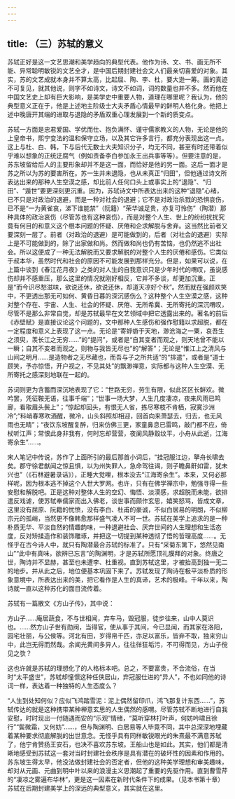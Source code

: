 ```yaml
---
---
---
```

title: （三）苏轼的意义
---



苏轼正好是这一文艺思潮和美学趋向的典型代表。他作为诗、文、书、画无所不能、异常聪明敏锐的文艺全才，是中国后期封建社会文人们最亲切喜爱的对象。其实，苏的文艺成就本身并不算太高，比起屈、陶、李、杜，要大逊一筹。画的真迹不可复见，就其他说，则字不如诗文，诗文不如词，词的数量也并不多。然而他在中国文艺史上却有巨大影响，是美学史中重要人物，道理在哪里呢？我认为，他的典型意义正在于，他是上述地主阶级士大夫矛盾心情最早的鲜明人格化身。他把上述中晚唐开其端的进取与退隐的矛盾双重心理发展到一个新的质变点。

苏轼一方面是忠君爱国、学优而仕、抱负满怀、谨守儒家教义的人物，无论是他的上皇帝书，熙宁变法的温和保守立场，以及其它许多言行，都充分表现出这一点。这上与杜、白、韩，下与后代无数士大夫知识分子，均无不同，甚至有时还带着似乎难以想象的正统迂腐气（例如责备李白参加永王出兵事等等）。但要注意的是，苏东坡留给后人的主要形象却并不是这一面，而恰好是他的另一面。这后一面才是苏之所以为苏的要害所在。苏一生并未退隐，也从未真正“归田”，但他通过诗文所表达出来的那种人生空漠之感，却比前人任何口头上或事实上的“退隐”、“归田”、“遁世”要更深刻更沉重。因为，苏轼诗文中所表达出来的这种“退隐”心绪，已不只是对政治的退避，而是一种对社会的退避；它不是对政治杀戮的恐惧哀伤，已不是“一为黄雀哀，涕下谁能禁”（阮籍）“荣华诚足贵，亦复可怜伤”（陶潜）那种具体的政治哀伤（尽管苏也有这种哀伤），而是对整个人生、世上的纷纷扰扰究竟有何目的和意义这个根本问题的怀疑、厌倦和企求解脱与舍弃。这当然比前者又要深刻一层了。前者（对政治的退避）是可能做到的，后者（对社会的退避）实际上是不可能做到的，除了出家做和尚。然而做和尚也仍有苦恼，也仍然逃不出社会。所以这便成了一种无法解脱而又要求解脱的对整个人生的厌倦和感伤。它类似于叔本华，虽然时代和社会的原因不可能发展到那样充分。但是，如果可以说，在上篇中谈到《春江花月夜》之类的对人生的自我意识只是少年时代的喟叹，虽说感伤却并不感重压，那么这里的情况就刚好相反，它并不多谈，却更加沉重。正是“而今识尽愁滋味，欲说还休，欲说还休，却道天凉好个秋”。然而就在强颜欢笑中，不更透出那无可如何、黄昏日暮的深沉感伤么？这种整个人生空漠之感，这种对整个存在、宇宙、人生、社会的怀疑、厌倦、无所希冀、无所寄托的深沉喟叹，尽管不是那么非常自觉，却是苏轼最早在文艺领域中把它透露出来的。著名的前后《赤壁赋》是直接议论这个问题的，文中那种人生感伤和强作慰籍以求超脱，都在一定程度和意义上表现了这一点。无论是“寄蜉蝣于天地，渺沧海之一粟，哀吾生之须臾，羡长江之无穷……”的“提问”，或者是“自其变者而观之，则天地曾不能以一瞬；自其不变者而观之，则物与我皆无尽也”的“解答”；无论是“惟江上之清风与山间之明月……是造物者之无尽藏也，而吾与子之所共适”的“排遣”，或者是“道士顾笑，予亦惊悟，开户视之，不见其处”的飘渺禅意，实际都与这种人生空漠、无所寄托之感深刻地联在一起的。

苏词则更为含蓄而深沉地表现了它：“世路无穷，劳生有限，似此区区长鲜欢。微吟罢，凭征鞍无语，往事千端”；“世事一场大梦，人生几度凄凉，夜来风雨已鸣廊，看取眉头鬓上”；“惊起却回头，有恨无人省，拣尽寒枝不肯栖，寂寞沙洲冷”;“料峭春寒吹酒醒，微冷，山头斜照却相迎，回首向来萧瑟去，归去，也无风雨也无晴”；“夜饮东坡醒复醉，归来仿佛三更，家童鼻息已雷鸣，敲门都不应，倚杖听江声；常恨此身非我有，何时忘却营营，夜阑风静縠纹平，小舟从此逝，江海寄余生”……。

宋人笔记中传说，苏作了上面所引的最后那首小词后，“挂冠服江边，拏舟长啸去矣。郡守徐君猷闻之惊且惧，以为州失罪人，急命驾往谒，则子瞻鼻鼾如雷，犹未兴也”（《石林避暑录话》），正睡大觉哩，根本没去“江海寄余生”。本来，又何必那样呢，因为根本逃不掉这个人世大罗网。也许，只有在佛学禅宗中，勉强寻得一些安慰和解脱吧。正是这种对整体人生的空幻、悔悟、淡漠感，求超脱而未能，欲排遣反戏谑，使苏轼奉儒家而出入佛老，谈世事而颇作玄思，嬉笑怒骂，皆成文章，这里没有屈原、阮籍的忧愤，没有李白、杜甫的豪诚，不似白居易的明朗，不似柳宗元的孤峭，当然更不像韩愈那样盛气凌人不可一世。苏轼在美学上追求的是一种朴质无华、平淡自然的情趣韵味，一种退避社会、厌弃世间的人生理想和生活态度，反对矫揉造作和装饰雕琢，并把这一切提到某种透彻了悟的哲理高度……。无怪乎在古今诗人中，就只有陶潜最合苏轼的标准了。只有“采菊东篱下，悠然见南山”“此中有真味，欲辨已忘言”的陶渊明，才是苏轼所愿顶礼膜拜的对象。终唐之世，陶诗并不显赫，甚至也未遭李、杜重视。直到苏轼这里，才被抬高到独一无二的地步。并从此之后，地位便基本巩固下来了。苏轼发现了陶诗在极平淡朴质的形象意境中，所表达出来的美，把它看作是人生的真谛，艺术的极峰。千年以来，陶诗就一直以这种苏化的面目流传着。

苏轼有一篇散文《方山子传》，其中说：

方山子……庵居蔬食，不与世相闻，弃车马，毁冠服，徒步往来，山中人莫识也。……然方山子世有勋阀，当得官，使从事于其间，今已显闻，而其家在洛阳，园宅壮丽，与公侯等。河北有田，岁得帛千匹，亦足以富乐，皆弃不取，独来穷山中，此岂无得而然哉。余闻光黄间多异人，往往徉狂垢污，不可得而见，方山子傥见之欤？



这也许就是苏轼的理想化了的人格标本吧。总之，不要富贵，不合流俗，在当时“太平盛世”，苏轼却憧憬这种任侠居山，弃冠服仕进的“异人”，不也如同他的诗词一样，表达着一种独特的人生态度么？

“人生到处知何似？应似飞鸿踏雪泥：泥上偶然留印爪，鸿飞那复计东西……”，苏轼传达的就是这种携带某种禅意玄思的人生偶然的感喟。尽管苏轼不断地进行自我安慰，时时现出一付随遇而安的“乐观”情绪，“莫听穿林打叶声，何妨吟啸且徐行”“鬓微霜，又何妨”……，但与陶渊明、白居易等人毕竟不同，其中总深深地埋藏着某种要求彻底解脱的出世意念。无怪乎具有同样敏锐眼光的朱熹最不满意苏轼了，他宁肯赞扬王安石，也决不喜欢苏东坡。王船山也是如此。其实，他们都是清晰地感受到苏轼这一套对当时封建社会秩序是具有潜在的破坏性的因素和作用的。苏东坡生得太早，他没法做封建社会的否定者，但他的这种美学理想和审美趣味，却对从元画、元曲到明中叶以来的浪漫主义思潮起了重要的先驱作用。直到曹雪芹的“凄凉之雾遍布华林”，更是这一因素在新时代条件下的成果。（见本书第十章）苏轼在后期封建美学上的深远的典型意义，其实就在这里。